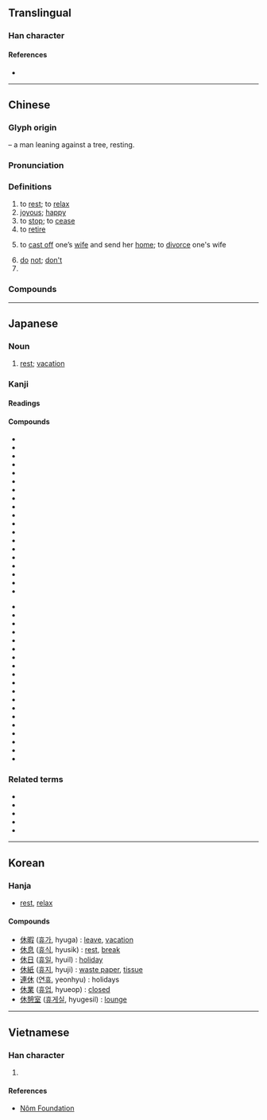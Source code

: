 {{also|体}}
{{character info/new}}
{{character info/new|㊡}}
==Translingual==
{{stroke order|strokes=6}}

===Han character===
{{Han char|rn=9|rad=人|as=04|sn=6|four=24290|canj=OD|ids=⿰亻木}}

====References====
* {{Han ref|kx=0096.020|dkj=00440|dj=0203.020|hdz=10117.180|uh=4F11|ud=20241|bh=A5F0|bd=42480}}

----

==Chinese==
{{zh-forms}}

===Glyph origin===
{{Han etym}}
{{Han compound|人|t1=man|木|t2=tree|ls=ic}} – a man leaning against a tree, resting.

===Pronunciation===
{{zh-pron
|m=xiū
|m-s=
|c=jau1
|c-t=
|g=
|h=pfs=hiû;gd=hiu1
|j=
|mb=
|md=
|mn=hiu
|mn-t=hiun1/hiu1
|w=
|x=
|mc=y
|oc=y
|ma=
|cat=v,a,intj,pn
}}

===Definitions===
{{zh-hanzi}}

# to [[rest]]; to [[relax]]
# [[joyous]]; [[happy]]
# to [[stop]]; to [[cease]]
# to [[retire]]
# {{lb|zh|historical}} to [[cast off]] one’s [[wife]] and send her [[home]]; to [[divorce]] one's wife
# [[do]] [[not]]; [[don't]]
# {{surname|lang=zh}}

===Compounds===
{{zh-der|休息|不休|不眠不休|不肯干休|不能自休|中休|乞休|休休|休假|休克|休兵|休刊|休命|休咎|休士頓市|休妻|休嫌|休學|休屠|休崙湖|休市|休徵|休怪|休息室|休想|休憩|休戚|休戚相關|休戚與共|休戰|休提|休明|休暇|休書|休會|休業|休業式|休歇|休止|休止符|休沐|休火山|休烈|休牛放馬|休牛散馬|休牛歸馬|休眠|休眠期|休眠火山|休管|休耕|休職|休致|休診|休閒|休閒活動|休離|休養|休養生息|何休|便休|公休|介休|刺刺不休|勒休|同休共戚|呶呶不休|善罷干休|善罷甘休|喋喋不休|天休|奪休|官休|干休|意休不休|按甲休兵|旬休|更休|棘棘不休|欲語還休|欲說還休|歸休|無了無休|無疆之休|無盡無休|燠休|甘休|病休|皮日休|萬事皆休|紹休聖緒|絮絮不休|罷休|耶律休哥|至死方休|與國同休|與民休息|解甲休兵|解甲休士|討休|話休絮煩|誓不甘休|貫休|買休|買休賣休|輪休|退休|退休金|長休告|長休飯|雖休勿休|離休|風休冰解|休漁期}}

----

==Japanese==
{{ja-see-also|休する}}

===Noun===
{{ja-noun|きゅう}}

# [[rest]]; [[vacation]]

===Kanji===
{{ja-kanji|grade=1|rs=人04}}

====Readings====
{{ja-readings
|goon=く
|kanon=きゅう<きう
|kun=やす-まる, やす-む, やす-める, いこ-う<いこ-ふ, や-む
|nanori=やすみ}}

====Compounds====
{{der-top|Compounds containing {{lang|ja|休}}}}
* {{ja-r|休%意|きゅう%い|[[peace]], [[tranquility]]}}
* {{ja-r|休%演|きゅう%えん|[[suspending]] [[performance]]}}
* {{ja-r|休%暇|きゅう%か|[[holiday]], [[day off]]}}
* {{ja-r|休%火%山|きゅう%か%ざん|[[dormant]] [[volcano]]}}
* {{ja-r|休%会|きゅう%かい|[[adjournment]], [[recess]]}}
* {{ja-r|休%学|きゅう%がく|[[suspension]] of [[studies]]}}
* {{ja-r|休%刊|きゅう%かん|[[suspension]] of [[publication]]}}
* {{ja-r|休%閑|きゅう%かん|[[fallowing]]}}
* {{ja-r|休%館|きゅう%かん|[[library]] or [[museum]] [[closure]]}}
* {{ja-r|休%漁|きゅう%りょう|[[suspension]] of [[fishing]]}}
* {{ja-r|休%業|きゅう%ぎょう|[[business]] [[closure]]}}
* {{ja-r|休%憩|きゅう%けい|[[rest]]}}
* {{ja-r|休%校|きゅう%こう|[[school]] [[closure]]}}
* {{ja-r|休%耕|きゅう%こう|[[lying]] [[fallow]]}}
* {{ja-r|休%航|きゅう%こう|[[suspension]] of [[sailing]]}}
* {{ja-r|休%講|きゅう%こう|[[canceled]] [[lecture]]}}
* {{ja-r|休%載|きゅう%さい|[[suspension]] [[of]] [[publication]]}}
* {{ja-r|休%止|きゅう%し|[[pause]]}}
* {{ja-r|休%祥|きゅう%しょう|[[good]] [[omen]]}}
{{mid2}}
* {{ja-r|休%場|きゅう%じょう|[[theater]] [[closure]], [[stage]] [[absence]]}}
* {{ja-r|休%職|きゅう%しょく|[[suspension]] from [[office]]}}
* {{ja-r|休%心|きゅう%しん|[[rest assured]]}}
* {{ja-r|休%診|きゅう%しん|[[temporary]] [[closing]] [[of]] [[doctor]]'s [[office]]}}
* {{ja-r|休%錘|きゅう%すい|[[suspension]] [[of]] [[fabric]] [[factory]] [[operations]]}}
* {{ja-r|休%戚|きゅう%せき|[[joy]] and [[sorrow]]}}
* {{ja-r|休%戦|きゅう%せん|[[truce]], [[armistice]]}}
* {{ja-r|休%息|きゅう%そく|[[rest]], [[relaxation]]}}
* {{ja-r|足%休|あし%やすめ|[[resting]] [[feet]]}}
* {{ja-r|休%怠|きゅう%たい|[[laziness]]}}
* {{ja-r|休%廷|きゅう%てい|[[court]] [[recess]]}}
* {{ja-r|休%転|きゅう%てん|[[suspension]] [[of]] [[operations]]}}
* {{ja-r|休%電|きゅう%でん|[[electricity]] [[outage]]}}
* {{ja-r|休%日|きゅう%じつ|[[holiday]], [[day off]]}}
* {{ja-r|休%泊%所|きゅう%はく%じょ|[[resting]] [[place]]}}
* {{ja-r|休%符|きゅう%ふ|[[rest]] (in music)}}
* {{ja-r|休%眠|きゅう%みん|[[idle]]}}
* {{ja-r|休%養|きゅう%よう|[[rest]]}}
* {{ja-r|運%休|うん%きゅう}}
{{der-bottom}}

===Related terms===
* {{l|ja|休ませる}}
* {{l|ja|休まる}}
* {{l|ja|休み}}
* {{l|ja|休める}}
* {{l|ja|休らう}}

----

==Korean==

===Hanja===
{{ko-hanja/new|쉬다|쉴|휴}}

* [[rest]], [[relax]]

====Compounds====
* [[休暇]] ([[휴가]], hyuga) : [[leave]], [[vacation]]
* [[休息]] ([[휴식]], hyusik) : [[rest]], [[break]]
* [[休日]] ([[휴일]], hyuil) : [[holiday]]
* [[休紙]] ([[휴지]], hyuji) : [[waste paper]], [[tissue]]
* [[連休]] ([[연휴]], yeonhyu) : holidays
* [[休業]] ([[휴업]], hyueop) : [[closed]]
* [[休憩室]] ([[휴게실]], hyugesil) : [[lounge]]


----

==Vietnamese==

===Han character===
{{vi-hantu|[[hưu]], [[hầu]], [[hươu]]|rs=人04}}

# {{defn|lang=vi|sort=人04}}

====References====
* [http://nomfoundation.org/common/nom_details.php?codepoint=4f11 Nôm Foundation]